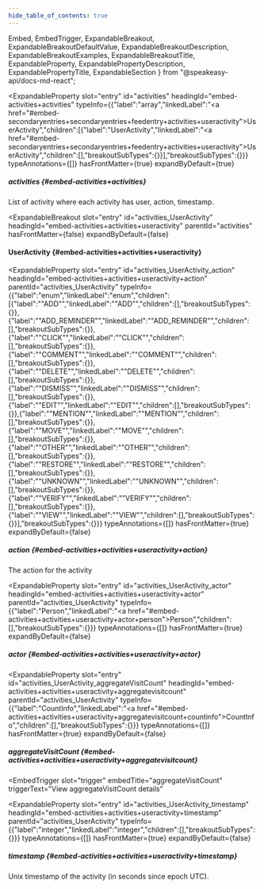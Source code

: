 ```yaml
---
hide_table_of_contents: true
---
```

  Embed,
  EmbedTrigger,
  ExpandableBreakout,
  ExpandableBreakoutDefaultValue,
  ExpandableBreakoutDescription,
  ExpandableBreakoutExamples,
  ExpandableBreakoutTitle,
  ExpandableProperty,
  ExpandablePropertyDescription,
  ExpandablePropertyTitle,
  ExpandableSection
} from "@speakeasy-api/docs-md-react";

<ExpandableSection>

<ExpandableProperty
  slot="entry"
  id="activities"
  headingId="embed-activities+activities"
  typeInfo={{"label":"array","linkedLabel":"<a href=\"#embed-secondaryentries+secondaryentries+feedentry+activities+useractivity\">UserActivity</a>","children":[{"label":"UserActivity","linkedLabel":"<a href=\"#embed-secondaryentries+secondaryentries+feedentry+activities+useractivity\">UserActivity</a>","children":[],"breakoutSubTypes":{}}],"breakoutSubTypes":{}}}
  typeAnnotations={[]}
  hasFrontMatter={true}
  expandByDefault={true}
>

<ExpandablePropertyTitle slot="title">

##### activities \{#embed-activities+activities\}

</ExpandablePropertyTitle>

<ExpandablePropertyDescription slot="description">

List of activity where each activity has user, action, timestamp.

</ExpandablePropertyDescription>

</ExpandableProperty>

<ExpandableBreakout
  slot="entry"
  id="activities_UserActivity"
  headingId="embed-activities+activities+useractivity"
  parentId="activities"
  hasFrontMatter={false}
  expandByDefault={false}
>

<ExpandableBreakoutTitle slot="title">

#### UserActivity \{#embed-activities+activities+useractivity\}

</ExpandableBreakoutTitle>

<ExpandableBreakoutDescription slot="description">

</ExpandableBreakoutDescription>

<ExpandableBreakoutExamples slot="examples">

</ExpandableBreakoutExamples>

<ExpandableBreakoutDefaultValue slot="defaultValue">

</ExpandableBreakoutDefaultValue>

</ExpandableBreakout>

<ExpandableProperty
  slot="entry"
  id="activities_UserActivity_action"
  headingId="embed-activities+activities+useractivity+action"
  parentId="activities_UserActivity"
  typeInfo={{"label":"enum","linkedLabel":"enum","children":[{"label":"\"ADD\"","linkedLabel":"\"ADD\"","children":[],"breakoutSubTypes":{}},{"label":"\"ADD_REMINDER\"","linkedLabel":"\"ADD_REMINDER\"","children":[],"breakoutSubTypes":{}},{"label":"\"CLICK\"","linkedLabel":"\"CLICK\"","children":[],"breakoutSubTypes":{}},{"label":"\"COMMENT\"","linkedLabel":"\"COMMENT\"","children":[],"breakoutSubTypes":{}},{"label":"\"DELETE\"","linkedLabel":"\"DELETE\"","children":[],"breakoutSubTypes":{}},{"label":"\"DISMISS\"","linkedLabel":"\"DISMISS\"","children":[],"breakoutSubTypes":{}},{"label":"\"EDIT\"","linkedLabel":"\"EDIT\"","children":[],"breakoutSubTypes":{}},{"label":"\"MENTION\"","linkedLabel":"\"MENTION\"","children":[],"breakoutSubTypes":{}},{"label":"\"MOVE\"","linkedLabel":"\"MOVE\"","children":[],"breakoutSubTypes":{}},{"label":"\"OTHER\"","linkedLabel":"\"OTHER\"","children":[],"breakoutSubTypes":{}},{"label":"\"RESTORE\"","linkedLabel":"\"RESTORE\"","children":[],"breakoutSubTypes":{}},{"label":"\"UNKNOWN\"","linkedLabel":"\"UNKNOWN\"","children":[],"breakoutSubTypes":{}},{"label":"\"VERIFY\"","linkedLabel":"\"VERIFY\"","children":[],"breakoutSubTypes":{}},{"label":"\"VIEW\"","linkedLabel":"\"VIEW\"","children":[],"breakoutSubTypes":{}}],"breakoutSubTypes":{}}}
  typeAnnotations={[]}
  hasFrontMatter={true}
  expandByDefault={false}
>

<ExpandablePropertyTitle slot="title">

##### action \{#embed-activities+activities+useractivity+action\}

</ExpandablePropertyTitle>

<ExpandablePropertyDescription slot="description">

The action for the activity

</ExpandablePropertyDescription>

</ExpandableProperty>

<ExpandableProperty
  slot="entry"
  id="activities_UserActivity_actor"
  headingId="embed-activities+activities+useractivity+actor"
  parentId="activities_UserActivity"
  typeInfo={{"label":"Person","linkedLabel":"<a href=\"#embed-activities+activities+useractivity+actor+person\">Person</a>","children":[],"breakoutSubTypes":{}}}
  typeAnnotations={[]}
  hasFrontMatter={true}
  expandByDefault={false}
>

<ExpandablePropertyTitle slot="title">

##### actor \{#embed-activities+activities+useractivity+actor\}

</ExpandablePropertyTitle>

<Embed slot="embed">

<EmbedTrigger slot="trigger" embedTitle="actor" triggerText="View actor details">

<Embedactor />

</EmbedTrigger>

</Embed>

</ExpandableProperty>

<ExpandableProperty
  slot="entry"
  id="activities_UserActivity_aggregateVisitCount"
  headingId="embed-activities+activities+useractivity+aggregatevisitcount"
  parentId="activities_UserActivity"
  typeInfo={{"label":"CountInfo","linkedLabel":"<a href=\"#embed-activities+activities+useractivity+aggregatevisitcount+countinfo\">CountInfo</a>","children":[],"breakoutSubTypes":{}}}
  typeAnnotations={[]}
  hasFrontMatter={true}
  expandByDefault={false}
>

<ExpandablePropertyTitle slot="title">

##### aggregateVisitCount \{#embed-activities+activities+useractivity+aggregatevisitcount\}

</ExpandablePropertyTitle>

<Embed slot="embed">

<EmbedTrigger
  slot="trigger"
  embedTitle="aggregateVisitCount"
  triggerText="View aggregateVisitCount details"
>

<Embedaggregatevisitcount />

</EmbedTrigger>

</Embed>

</ExpandableProperty>

<ExpandableProperty
  slot="entry"
  id="activities_UserActivity_timestamp"
  headingId="embed-activities+activities+useractivity+timestamp"
  parentId="activities_UserActivity"
  typeInfo={{"label":"integer","linkedLabel":"integer","children":[],"breakoutSubTypes":{}}}
  typeAnnotations={[]}
  hasFrontMatter={true}
  expandByDefault={false}
>

<ExpandablePropertyTitle slot="title">

##### timestamp \{#embed-activities+activities+useractivity+timestamp\}

</ExpandablePropertyTitle>

<ExpandablePropertyDescription slot="description">

Unix timestamp of the activity (in seconds since epoch UTC).

</ExpandablePropertyDescription>

</ExpandableProperty>

</ExpandableSection>